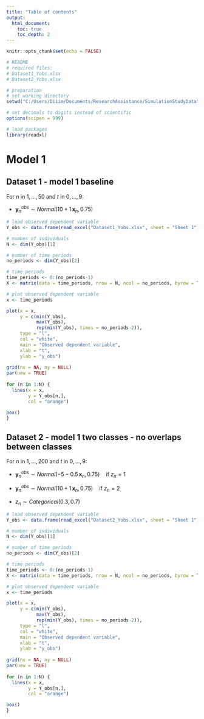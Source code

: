 ---
title: "Table of contents"
output:
  html_document:
    toc: true
    toc_depth: 2
---


```{r setup, include = FALSE}
knitr::opts_chunk$set(echo = FALSE)
```


```{r, include = FALSE}
# README
# required files:
# Dataset1_Yobs.xlsx
# Dataset2_Yobs.xlsx
```


```{r, include = FALSE}
# preparation
# set working directory
setwd("C:/Users/Diiim/Documents/ResearchAssistance/SimulationStudyData")

# set decimals to digits instead of scientific
options(scipen = 999)

# load packages
library(readxl)
```


# Model 1
## Dataset 1 - model 1 baseline
$\text{For } n \text{ in } 1,...,50 \text{ and } t \text{ in } 0,...,9\text{:}$

* $\boldsymbol{y}^{obs}_{n} \sim Normal(10 + 1 \, \boldsymbol{x}_{n},0.75)$


```{r}
# load observed dependent variable
Y_obs <- data.frame(read_excel("Dataset1_Yobs.xlsx", sheet = "Sheet 1"))

# number of individuals
N <- dim(Y_obs)[1]

# number of time periods
no_periods <- dim(Y_obs)[2]

# time periods
time_periods <- 0:(no_periods-1)
X <- matrix(data = time_periods, nrow = N, ncol = no_periods, byrow = TRUE)

# plot observed dependent variable
x <- time_periods

plot(x = x,
     y = c(min(Y_obs),
           max(Y_obs),
           rep(min(Y_obs), times = no_periods-2)),
     type = "l",
     col = "white",
     main = "Observed dependent variable",
     xlab = "t",
     ylab = "y_obs")
  
grid(nx = NA, ny = NULL)
par(new = TRUE)
  
for (n in 1:N) {
  lines(x = x,
        y = Y_obs[n,],
        col = "orange")

box()
}
```


## Dataset 2 - model 1 two classes - no overlaps between classes
$\text{For } n \text{ in } 1,...,200 \text{ and } t \text{ in } 0,...,9\text{:}$

* $\boldsymbol{y}^{obs}_{n} \sim Normal(-5 - 0.5 \, \boldsymbol{x}_{n},0.75) \quad \text{if } z_n = 1$

* $\boldsymbol{y}^{obs}_{n} \sim Normal(10 + 1 \, \boldsymbol{x}_{n},0.75) \quad \text{if } z_n = 2$

* $z_n \sim Categorical(0.3,0.7)$


```{r}
# load observed dependent variable
Y_obs <- data.frame(read_excel("Dataset2_Yobs.xlsx", sheet = "Sheet 1"))

# number of individuals
N <- dim(Y_obs)[1]

# number of time periods
no_periods <- dim(Y_obs)[2]

# time periods
time_periods <- 0:(no_periods-1)
X <- matrix(data = time_periods, nrow = N, ncol = no_periods, byrow = TRUE)

# plot observed dependent variable
x <- time_periods

plot(x = x,
     y = c(min(Y_obs),
           max(Y_obs),
           rep(min(Y_obs), times = no_periods-2)),
     type = "l",
     col = "white",
     main = "Observed dependent variable",
     xlab = "t",
     ylab = "y_obs")
  
grid(nx = NA, ny = NULL)
par(new = TRUE)
  
for (n in 1:N) {
  lines(x = x,
        y = Y_obs[n,],
        col = "orange")

box()
}
```


